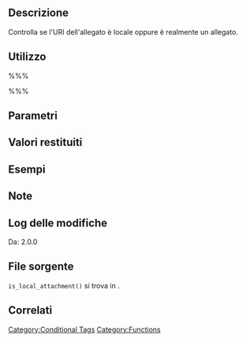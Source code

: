 {{Languages|
{{en|Function Reference/is_local_attachment}}
{{it|Riferimento funzioni/is_local_attachment}}
}}

== Descrizione ==
Controlla se l'URI dell'allegato è locale oppure è realmente un allegato.

== Utilizzo ==
%%%<?php is_local_attachment( $url ) ?>%%%

== Parametri ==
{{it:Parameter|$url|string|URL da controllare.}}

== Valori restituiti ==
{{it:Return||boolean|True in caso di successo, false in caso di fallimento.}}

== Esempi ==
<!-- Need creative examples. Feel free to link to external examples. -->

== Note ==

== Log delle modifiche ==
Da: 2.0.0

== File sorgente ==
<!-- Need links to current source code files -->
<tt>is_local_attachment()</tt> si trova in {{Trac|wp-includes/post.php}}.

== Correlati ==

{{Conditional Tags}}

{{it:Tag Footer}}

[[Category:Conditional Tags]]
[[Category:Functions]]